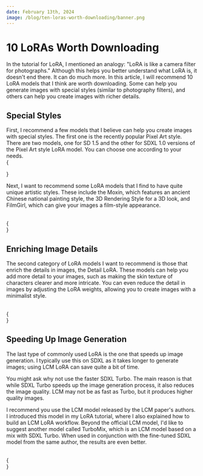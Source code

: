 ```yaml
---
date: February 13th, 2024
image: /blog/ten-loras-worth-downloading/banner.png
---
```



# 10 LoRAs Worth Downloading

In the tutorial for LoRA, I mentioned an analogy: "LoRA is like a camera filter for photographs." Although this helps you better understand what LoRA is, it doesn't end there. It can do much more. In this article, I will recommend 10 LoRA models that I think are worth downloading. Some can help you generate images with special styles (similar to photography filters), and others can help you create images with richer details.

## Special Styles
First, I recommend a few models that I believe can help you create images with special styles. The first one is the recently popular Pixel Art style. There are two models, one for SD 1.5 and the other for SDXL 1.0 versions of the Pixel Art style LoRA model. You can choose one according to your needs.
<br/>
{
  <div className="grid grid-cols-3 gap-4">
    <Cards 
      image={"/model/lora/pixel-art-style.png"}
      title={"Pixel Art Style"}
      href={"/model/pixel-art-style"}
      tag={"LoRA"}
    />
    <Cards 
      image={"/model/lora/pixel-art-xl.png"}
      title={"Pixel Art XL"}
      href={"/model/pixel-art-xl"}
      tag={"LoRA"}
    />
  </div>
}

Next, I want to recommend some LoRA models that I find to have quite unique artistic styles. These include the Moxin, which features an ancient Chinese national painting style, the 3D Rendering Style for a 3D look, and FilmGirl, which can give your images a film-style appearance.

<br/>
{
  <div className="grid grid-cols-3 gap-4">
    <Cards 
      image={"/model/lora/moxin.png"}
      title={"Moxin"}
      href={"/model/moxin"}
      tag={"LoRA"}
    />
    <Cards 
      image={"/model/lora/3d-rendering-style.png"}
      title={"3D Rendering Style"}
      href={"/model/3d-rendering-style"}
      tag={"LoRA"}
    />
    <Cards 
      image={"/model/lora/filmgirl.png"}
      title={"FilmGirl"}
      href={"/model/filmgirl"}
      tag={"LoRA"}
    />
  </div>
}

## Enriching Image Details

The second category of LoRA models I want to recommend is those that enrich the details in images, the Detail LoRA. These models can help you add more detail to your images, such as making the skin texture of characters clearer and more intricate. You can even reduce the detail in images by adjusting the LoRA weights, allowing you to create images with a minimalist style.

<br/>
{
  <div className="grid grid-cols-3 gap-4">
    <Cards 
      image={"/model/lora/detail-tweaker.png"}
      title={"Detail Tweaker"}
      href={"/model/detail-tweaker"}
      tag={"LoRA"}
    />
    <Cards 
      image={"/model/lora/add-more-details.png"}
      title={"Add More Details"}
      href={"/model/add-more-details"}
      tag={"LoRA"}
    />
  </div>
}

## Speeding Up Image Generation

The last type of commonly used LoRA is the one that speeds up image generation. I typically use this on SDXL as it takes longer to generate images; using LCM LoRA can save quite a bit of time.

You might ask why not use the faster SDXL Turbo. The main reason is that while SDXL Turbo speeds up the image generation process, it also reduces the image quality. LCM may not be as fast as Turbo, but it produces higher quality images.

I recommend you use the LCM model released by the LCM paper's authors. I introduced this model in my LoRA tutorial, where I also explained how to build an LCM LoRA workflow. Beyond the official LCM model, I'd like to suggest another model called TurboMix, which is an LCM model based on a mix with SDXL Turbo. When used in conjunction with the fine-tuned SDXL model from the same author, the results are even better.


<br/>
{
  <div className="grid grid-cols-3 gap-4">
    <Cards 
      image={"/comfyui-lora/cardbanner.png"}
      title={"LoRA"}
      href={"../basics/lora"}
      tag={"教程"}
    />
    <Cards 
      image={"/model/lora/lcm-and-turbomix.png"}
      title={"LCM&TurboMix"}
      href={"/model/lcm-and-turbomix"}
      tag={"LoRA"}
    />
  </div>
}